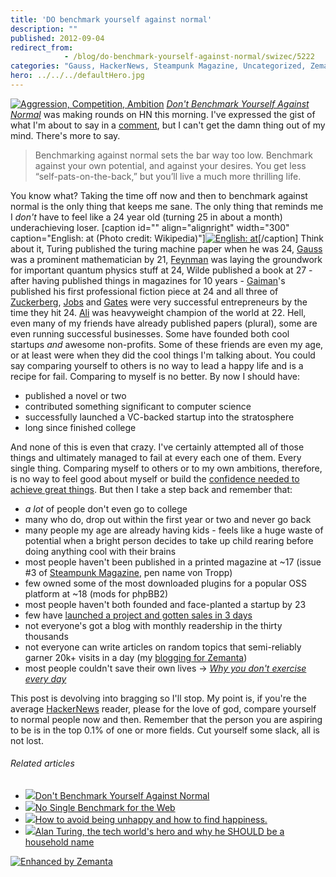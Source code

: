 ```yaml
---
title: 'DO benchmark yourself against normal'
description: ""
published: 2012-09-04
redirect_from: 
            - /blog/do-benchmark-yourself-against-normal/swizec/5222
categories: "Gauss, HackerNews, Steampunk Magazine, Uncategorized, Zemanta, Zuckerberg"
hero: ../../../defaultHero.jpg
---
```


[![Aggression, Competition, Ambition](http://www.signalgallery.com/img/product_images/image/largeone/1648-aggression-competition-ambition-839-840.JPG "Aggression, Competition, Ambition")](http://www.signalgallery.com/shop/aggression-competition-ambition-1) _[Don't Benchmark Yourself Against Normal](http://www.sebastianmarshall.com/dont-benchmark-yourself-against-normal)_ was making rounds on HN this morning. I've expressed the gist of what I'm about to say in a [comment](http://news.ycombinator.com/item?id=4473429), but I can't get the damn thing out of my mind. There's more to say.

> Benchmarking against normal sets the bar way too low. Benchmark against your own potential, and against your desires. You get less “self-pats-on-the-back,” but you’ll live a much more thrilling life.

You know what? Taking the time off now and then to benchmark against normal is the only thing that keeps me sane. The only thing that reminds me I _don't_ have to feel like a 24 year old (turning 25 in about a month) underachieving loser. \[caption id="" align="alignright" width="300" caption="English: at (Photo credit: Wikipedia)"][![English: at](http://upload.wikimedia.org/wikipedia/commons/thumb/5/50/Richard_Feynman_-_Fermilab.jpg/300px-Richard_Feynman_-_Fermilab.jpg "English: at")](http://commons.wikipedia.org/wiki/File:Richard_Feynman_-_Fermilab.jpg)\[/caption] Think about it, Turing published the turing machine paper when he was 24, [Gauss](http://en.wikipedia.org/wiki/Carl_Friedrich_Gauss "Carl Friedrich Gauss") was a prominent mathematician by 21, [Feynman](http://en.wikipedia.org/wiki/Richard_Feynman "Richard Feynman") was laying the groundwork for important quantum physics stuff at 24, Wilde published a book at 27 - after having published things in magazines for 10 years - [Gaiman](http://en.wikipedia.org/wiki/Neil_gaiman)'s published his first professional fiction piece at 24 and all three of [Zuckerberg](http://en.wikipedia.org/wiki/Zuckerberg "Zuckerberg"), [Jobs](http://en.wikipedia.org/wiki/Steve_jobs) and [Gates](http://en.wikipedia.org/wiki/Bill_gates) were very successful entrepreneurs by the time they hit 24. [Ali](http://en.wikipedia.org/wiki/Muhammad_Ali) was heavyweight champion of the world at 22. Hell, even many of my friends have already published papers (plural), some are even running successful businesses. Some have founded both cool startups _and_ awesome non-profits. Some of these friends are even my age, or at least were when they did the cool things I'm talking about. You could say comparing yourself to others is no way to lead a happy life and is a recipe for fail. Comparing to myself is no better. By now I should have:

-   published a novel or two
-   contributed something significant to computer science
-   successfully launched a VC-backed startup into the stratosphere
-   long since finished college

And none of this is even that crazy. I've certainly attempted all of those things and ultimately managed to fail at every each one of them. Every single thing. Comparing myself to others or to my own ambitions, therefore, is no way to feel good about myself or build the [confidence needed to achieve great things](http://swizec.com/blog/entrepreneurs-this-is-how-much-confidence-you-need/swizec/5102). But then I take a step back and remember that:

-   _a lot_ of people don't even go to college
-   many who do, drop out within the first year or two and never go back
-   many people my age are already having kids - feels like a huge waste of potential when a bright person decides to take up child rearing before doing anything cool with their brains
-   most people haven't been published in a printed magazine at ~17 (issue #3 of [Steampunk Magazine](http://en.wikipedia.org/wiki/Steampunk_Magazine "Steampunk Magazine"), pen name von Tropp)
-   few owned some of the most downloaded plugins for a popular OSS platform at ~18 (mods for phpBB2)
-   most people haven't both founded and face-planted a startup by 23
-   few have [launched a project and gotten sales in 3 days](http://swizec.com/blog/postme-me-idea-to-sales-in-3-days/swizec/2690)
-   not everyone's got a blog with monthly readership in the thirty thousands
-   not everyone can write articles on random topics that semi-reliably garner 20k+ visits in a day (my [blogging for Zemanta](http://zemanta.com/fruitblog))
-   most people couldn't save their own lives -> _[Why you don't exercise every day](http://swizec.com/blog/why-you-dont-exercise-every-day/swizec/3456)_

This post is devolving into bragging so I'll stop. My point is, if you're the average [HackerNews](http://news.ycombinator.com/ "Hacker News") reader, please for the love of god, compare yourself to normal people now and then. Remember that the person you are aspiring to be is in the top 0.1% of one or more fields. Cut yourself some slack, all is not lost.

###### Related articles

-   [![](http://i.zemanta.com/noimg_77_80_80.jpg)](http://www.sebastianmarshall.com/dont-benchmark-yourself-against-normal)[Don't Benchmark Yourself Against Normal](http://www.sebastianmarshall.com/dont-benchmark-yourself-against-normal)
-   [![](http://i.zemanta.com/noimg_3_80_80.jpg)](https://hacks.mozilla.org/2012/08/no-single-benchmark-for-the-web/)[No Single Benchmark for the Web](https://hacks.mozilla.org/2012/08/no-single-benchmark-for-the-web/)
-   [![](http://i.zemanta.com/noimg_83_80_80.jpg)](http://markmaunder.com/2012/07/28/how-to-be-happy/)[How to avoid being unhappy and how to find happiness.](http://markmaunder.com/2012/07/28/how-to-be-happy/)
-   [![](http://i.zemanta.com/110203365_80_80.jpg)](http://classoneforty.wordpress.com/2012/09/04/alan-turing-the-tech-worlds-hero-and-why-he-should-be-a-household-name/)[Alan Turing, the tech world's hero and why he SHOULD be a household name](http://classoneforty.wordpress.com/2012/09/04/alan-turing-the-tech-worlds-hero-and-why-he-should-be-a-household-name/)

[![Enhanced by Zemanta](http://img.zemanta.com/zemified_e.png?x-id=5c18b3cd-097c-4619-a03c-698aaee43ef8)](http://www.zemanta.com/?px "Enhanced by Zemanta")
